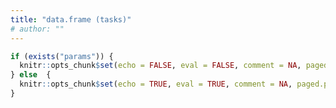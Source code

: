 ```yaml
---
title: "data.frame (tasks)"
# author: ""
---
```


```r
if (exists("params")) {
  knitr::opts_chunk$set(echo = FALSE, eval = FALSE, comment = NA, paged.print=FALSE)
} else  {
  knitr::opts_chunk$set(echo = TRUE, eval = TRUE, comment = NA, paged.print=FALSE)
}
```
